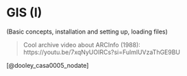 # GIS (I)

(Basic concepts, installation and setting up, loading files)

> Cool archive video about ARCInfo (1988): https://youtu.be/7xqNyUOIRCs?si=FulmlUVzaThGE9BU

[@dooley_casa0005_nodate]
